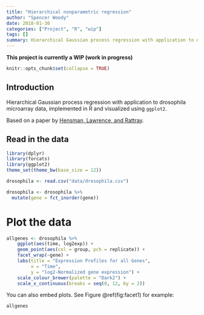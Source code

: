 ```yaml
---
title: "Hierarchical nonparametric regression"
author: "Spencer Woody"
date: 2018-01-30
categories: ["Project", "R", "wip"]
tags: []
summary: Hierarchical Gaussian process regression with application to drosophila microarray data
---
```


**This project is currently a WIP (work in progress)**

```r
knitr::opts_chunk$set(collapse = TRUE)
```

## Introduction

Hierarchical Gaussian process regression with application to drosophila microarray data, implemented in R and visualized using `ggplot2`. 

Based on a paper by [Hensman, Lawrence, and Rattray](https://bmcbioinformatics.biomedcentral.com/articles/10.1186/1471-2105-14-252).

## Read in the data

```r
library(dplyr)
library(forcats)
library(ggplot2)
theme_set(theme_bw(base_size = 12))

drosophila <- read.csv("data/drosophila.csv")

drosophila <- drosophila %>%
  mutate(gene = fct_inorder(gene))
```

# Plot the data

```r
allgenes <- drosophila %>% 
    ggplot(aes(time, log2exp)) +
    geom_point(aes(col = group, pch = replicate)) +
    facet_wrap(~gene) +
    labs(title = "Expression Profiles for all Genes",
         x = "Time",
         y = "log2-Normalized gene expression") + 
    scale_colour_brewer(palette = "Dark2") +
    scale_x_continuous(breaks = seq(0, 12, by = 2)) 
```


You can also embed plots. See Figure \@ref(fig:facet1) for example:

```r
allgenes
```
